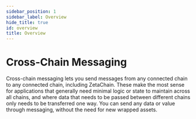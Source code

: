 ```yaml
---
sidebar_position: 1
sidebar_label: Overview
hide_title: true
id: overview
title: Overview
---
```



# Cross-Chain Messaging

Cross-chain messaging lets you send messages from any connected chain to any
connected chain, including ZetaChain. These make the most sense for applications
that generally need minimal logic or state to maintain across all chains, and
where data that needs to be passed between different chains only needs to be
transferred one way. You can send any data or value through messaging, without
the need for new wrapped assets.

<div>
  <DocsOverview
    headerTitle="Connector API"
    sectionInfo="Learn how to use Connector contracts to send messages and value between any chains."
    link="/developers/cross-chain-messaging/connector"
  />
</div>

<StartBuilding />
